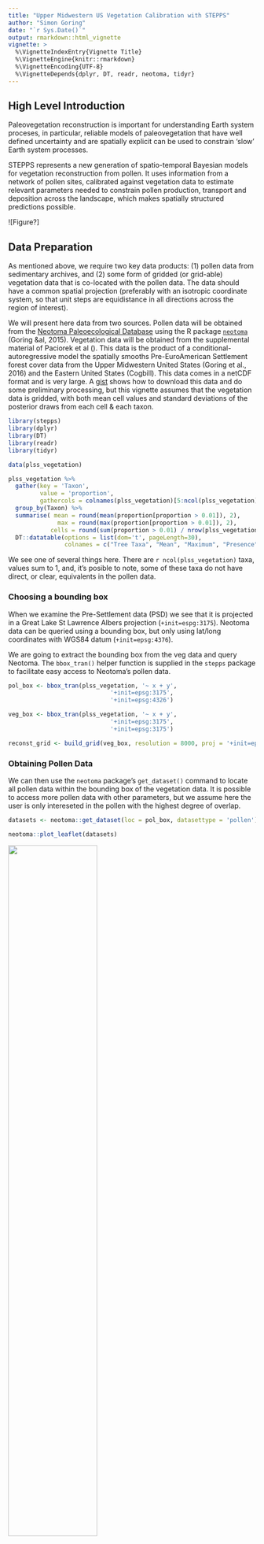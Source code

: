 ```yaml
---
title: "Upper Midwestern US Vegetation Calibration with STEPPS"
author: "Simon Goring"
date: "`r Sys.Date()`"
output: rmarkdown::html_vignette
vignette: >
  %\VignetteIndexEntry{Vignette Title}
  %\VignetteEngine{knitr::rmarkdown}
  %\VignetteEncoding{UTF-8}
  %\VignetteDepends{dplyr, DT, readr, neotoma, tidyr}
---
```


## High Level Introduction

Paleovegetation reconstruction is important for understanding Earth system proceses, in particular, reliable models of paleovegetation that have well defined uncertainty and are spatially explicit can be used to constrain 'slow' Earth system processes.

STEPPS represents a new generation of spatio-temporal Bayesian models for vegetation reconstruction from pollen.  It uses information from a network of pollen sites, calibrated against vegetation data to estimate relevant parameters needed to constrain pollen production, transport and deposition across the landscape, which makes spatially structured predictions possible.

![Figure?]

## Data Preparation

As mentioned above, we require two key data products: (1) pollen data from sedimentary archives, and (2) some form of gridded (or grid-able) vegetation data that is co-located with the pollen data.  The data should have a common spatial projection (preferably with an isotropic coordinate system, so that unit steps are equidistance in all directions across the region of interest).

We will present here data from two sources.  Pollen data will be obtained from the [Neotoma Paleoecological Database](http://neotomadb.org) using the R package [`neotoma`]() (Goring &al, 2015).  Vegetation data will be obtained from the supplemental material of Paciorek et al ().  This data is the product of a conditional-autoregressive model the spatially smooths Pre-EuroAmerican Settlement forest cover data from the Upper Midwestern United States (Goring et al., 2016) and the Eastern United States (Cogbill).  This data comes in a netCDF format and is very large.  A [gist]() shows how to download this data and do some preliminary processing, but this vignette assumes that the vegetation data is gridded, with both mean cell values and standard deviations of the posterior draws from each cell & each taxon.

```r
library(stepps)
library(dplyr)
library(DT)
library(readr)
library(tidyr)

data(plss_vegetation)

```

```r
plss_vegetation %>% 
  gather(key = 'Taxon',
         value = 'proportion',
         gathercols = colnames(plss_vegetation)[5:ncol(plss_vegetation)]) %>% 
  group_by(Taxon) %>% 
  summarise( mean = round(mean(proportion[proportion > 0.01]), 2),
              max = round(max(proportion[proportion > 0.01]), 2),
            cells = round(sum(proportion > 0.01) / nrow(plss_vegetation), 2)) %>% 
  DT::datatable(options = list(dom='t', pageLength=30),
                colnames = c("Tree Taxa", "Mean", "Maximum", "Presence"))
```

We see one of several things here.  There are `r ncol(plss_vegetation)` taxa, values sum to 1, and, it's posible to note, some of these taxa do not have direct, or clear, equivalents in the pollen data.

### Choosing a bounding box

When we examine the Pre-Settlement data (PSD) we see that it is projected in a Great Lake St Lawrence Albers projection (`+init=espg:3175`).  Neotoma data can be queried using a bounding box, but only using lat/long coordinates with WGS84 datum (`+init=epsg:4376`).  

We are going to extract the bounding box from the veg data and query Neotoma.  The `bbox_tran()` helper function is supplied in the `stepps` package to facilitate easy access to Neotoma's pollen data.

```r
pol_box <- bbox_tran(plss_vegetation, '~ x + y',
                             '+init=epsg:3175', 
                             '+init=epsg:4326')

veg_box <- bbox_tran(plss_vegetation, '~ x + y',
                             '+init=epsg:3175', 
                             '+init=epsg:3175')

reconst_grid <- build_grid(veg_box, resolution = 8000, proj = '+init=epsg:3175')
```

### Obtaining Pollen Data

We can then use the `neotoma` package's `get_dataset()` command to locate all pollen data within the bounding box of the vegetation data.  It is possible to access more pollen data with other parameters, but we assume here the user is only intereseted in the pollen with the highest degree of overlap.

```r
datasets <- neotoma::get_dataset(loc = pol_box, datasettype = 'pollen')

neotoma::plot_leaflet(datasets)
```

<img src="leaflet_plot.png" width="60%" align="middle">

This gives us an interactive map in R, with information about individual sites.  The map uses aggregate markers, which explains why points here are of different colors, regardless it is possible to see the utility of the bounding box in defining the area of interest for this query.  If we were to download the pollen data for each of these sites we could further investigate rates of change, and pollen proportions within this region.

### Spatial & Taxonomic Cleaning

We need to download the pollen data, and do the taxonomic cleaning.

```r

# downloads <- neotoma::get_download(datasets)

# This was added as a data object, based on data accessed April, 19, 2018
# --sjg

data(downloads)

```

```r
# This may take a long time if run, the package has included the response
# as a data object to be called using:
# data(downloads)

downloads <- neotoma::get_download(datasets)
```

We want to get the samples in the right age bin.  This function extracts pollen data from the Neotoma `download` object and returns the results in a `data.frame`.  You can use your own `data.frame` if you aren't using Neotoma, but the subsequent functions expect certain column names, in particular: 

```r
calib_dialect <- pull_timebins(downloads, calib_range = c(150, 350), aggregate = TRUE)
```
```r
head(calib_dialect[!duplicated(calib_dialect$site.name),])[,1:10] %>% 
  select(-`dataset`) %>% 
  knitr::kable()
```

These 10 columns are important.  They indicate the age-model type, which may or may not be critical for your predictions (see Dawson *et al*., *in prep*), they indicate site location and time period, and they provide links (through the `.id` field) for functions in the `neotoma` package, to obtain more information about the underlying data.

### Taxonomic Standardization

Ensuring that pollen and vegetation data represent comparable taxonomic units is one of the most critical elements. The pollen data contains `r ncol(calib_dialect) - 10` unique pollen morphtypes, while the vegetation includes `r ncol(plss_vegetation) - 4`.  While there an be a one-to-one relationship for some taxa, it's important to recognize that there is a hierarchy to both pollen and vegetation taxa that can be taken into account to help relate the two datasets.

To align the records a user must create a translation table that can align vegetation and pollen.  In this case we will put it into a `data/translation` folder, so we can keep track of things.  Make sure this folder exists in your directory structure if you wish to put files there.

```r

generate_tables(plss_vegetation, output = 'output/veg_trans.csv')
generate_tables(downloads, output = 'ouput/pol_trans.csv')

```

These tables need to be edited by hand to represent the taxa that the user intends to reconstruct. For example, one might edit:

```r

pol_table <- system.file("extdata", "pol_trans.csv", package="stepps") %>% 
 readr::read_csv()

```

```r

pol_table %>% 
  dplyr::select(-variable.element, -variable.context, -alias) %>% 
  distinct %>% 
  DT::datatable(options = list(pageLength=10))

```

To assign genera-level assignments to trees and shrubs that can be obtained from the vegetation data as well:

```r

pol_table <- system.file("extdata", "pol_trans_edited.csv", package="stepps") %>% 
  readr::read_csv()

pol_table %>% 
  filter(ecological.group == "TRSH") %>% 
  dplyr::select(-variable.element, -variable.context, -alias) %>% 
  DT::datatable()
```

So we've assigned "*Acer*" to the pollen morphotaxon "*Acer*", and also to "Acer negundo".  Now we need to transform the data so that the new table reflects the new assignments:

```r

calib_trans <- translate_taxa(calib_dialect, 
                              pol_table,
                              id_cols = colnames(calib_dialect)[1:10])

```

We do the same with the vegetation data, taking care to ensure that all the vegetation assignments are provided in the pollen data, and *vice versa*.  Similarly, the vegetation data can be edited 

```r

veg_table <- system.file("extdata", "veg_trans.csv", package="stepps") %>% 
  readr::read_csv()

veg_table %>% DT::datatable()

```

The STEPPS function requires that the taxon components of the vegetation and pollen data are equivalent.  We need the unique vector of all vegetation/taxa we're using as our targets:

```r

veg_table <- system.file("extdata", "veg_trans_edited.csv", package="stepps") %>% 
  readr::read_csv()

target_taxa <- na.omit(unique(veg_table$match))

veg_trans <- translate_taxa(plss_vegetation, 
                            veg_table,
                            id_cols = colnames(plss_vegetation)[1:4])

```

To run the proper model there are a number of elements that are specifically required by the model.  Some of these are relatively straightforward, for example, the STEPPS model requires the value $K$, for the number of taxa.  To simplify the process for the end user we have constructed the `prep_input()` function. This internalizes many of the procedures and outputs a list that can be directly exported to STAN:

```r

veg_table <- to_stepps_shape(veg_trans,   '~ x + y',      '+init=epsg:3175')
pol_table <- to_stepps_shape(calib_trans, '~ long + lat', '+init=epsg:4326')

stepps_input <- prep_input(veg    = veg_table, 
                 pollen = pol_table, 
                 target_taxa = target_taxa,
                 grid   = reconst_grid)

```

We need to make the specific objects:

 * K  - Number of taxa
 * N_cores - Number of cores
 * N_cells - Number of cells in the veg data
 * N_hood - Number of veg cells contributing to each pollen sample site
 * y - Pollen counts (n cores x p taxa - a wide table)
 * r - Veg proportions (same structure)
 * idx_cores - The index of the veg cell for each core
 * idx_hood - The indices of cells for each contributing neighborhood
 * d - distance matrix (spatial distance from cores to veg cells)
 * N_pot - Number of potential contributing cells
 * d_pot - The actual contributing cells for each pollen sample
